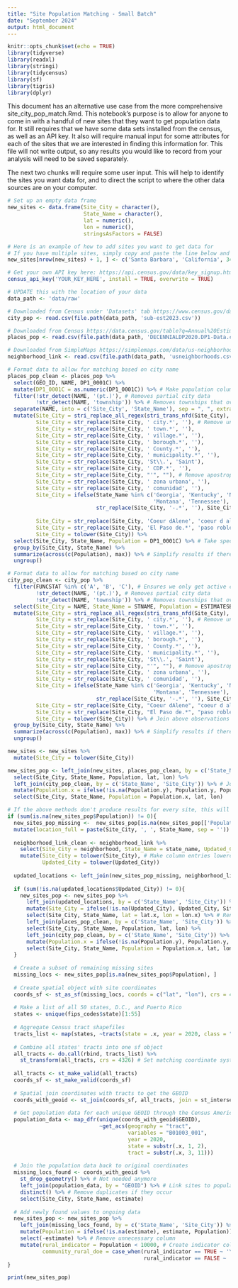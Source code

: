 ---
title: "Site Population Matching - Small Batch"
date: "September 2024"
output: html_document
---

```{r setup, include=FALSE}
knitr::opts_chunk$set(echo = TRUE)
library(tidyverse)
library(readxl)
library(stringi)
library(tidycensus)
library(sf)
library(tigris)
library(dplyr)

```

This document has an alternative use case from the more comprehensive site_city_pop_match.Rmd. This notebook's purpose is to allow for anyone to come in with a handful of new sites that they want to get population data for. It still requires that we have some data sets installed from the census, as well as an API key. It also will require manual input for some attributes for each of the sites that we are interested in finding this information for. This file will not write output, so any results you would like to record from your analysis will need to be saved separately.

The next two chunks will require some user input. This will help to identify the sites you want data for, and to direct the script to where the other data sources are on your computer.

```{r}
# Set up an empty data frame
new_sites <- data.frame(Site_City = character(),
                        State_Name = character(),
                        lat = numeric(),
                        lon = numeric(),
                        stringsAsFactors = FALSE)

# Here is an example of how to add sites you want to get data for
# If you have multiple sites, simply copy and paste the line below and add the new information
new_sites[nrow(new_sites) + 1, ] <- c('Santa Barbara', 'California', 34.41896, -119.69961)

```



```{r}

# Get your own API key here: https://api.census.gov/data/key_signup.html
census_api_key('YOUR_KEY_HERE', install = TRUE, overwrite = TRUE)

# UPDATE this with the location of your data
data_path <- 'data/raw'

# Downloaded from Census under 'Datasets' tab https://www.census.gov/data/tables/time-series/demo/popest/2020s-total-cities-and-towns.html
city_pop <- read.csv(file.path(data_path, 'sub-est2023.csv'))

# Downloaded from Census https://data.census.gov/table?q=Annual%20Estimates%20of%20the%20Resident%20Population&g=010XX00US$1600000
places_pop <- read.csv(file.path(data_path, 'DECENNIALDP2020.DP1-Data.csv'))

# Downloaded from SimpleMaps https://simplemaps.com/data/us-neighborhoods
neighborhood_link <- read.csv(file.path(data_path, 'usneighborhoods.csv'))

```


```{r, warning = FALSE}
# Format data to allow for matching based on city name
places_pop_clean <- places_pop %>%
  select(GEO_ID, NAME, DP1_0001C) %>%
  mutate(DP1_0001C = as.numeric(DP1_0001C)) %>% # Make population column numeric
  filter(!str_detect(NAME, '(pt.)'), # Removes partial city data
         !str_detect(NAME, 'township')) %>% # Removes townships that overlap with cities
  separate(NAME, into = c('Site_City', 'State_Name'), sep = ", ", extra = "merge", fill = "right") %>%
  mutate(Site_City = stri_replace_all_regex(stri_trans_nfd(Site_City), "\\p{Mn}", ""), # Removes special characters from PR cities
         Site_City = str_replace(Site_City, ' city.*', ''), # Remove unnecessary name endings
         Site_City = str_replace(Site_City, ' town.*', ''),
         Site_City = str_replace(Site_City, ' village.*', ''),
         Site_City = str_replace(Site_City, ' borough.*', ''),
         Site_City = str_replace(Site_City, ' County.*', ''),
         Site_City = str_replace(Site_City, ' municipality.*', ''),
         Site_City = str_replace(Site_City, 'St\\.', 'Saint'),
         Site_City = str_replace(Site_City, ' CDP.*', ''),
         Site_City = str_replace(Site_City, "'", ""), # Remove apostrophes
         Site_City = str_replace(Site_City, ' zona urbana', ''),
         Site_City = str_replace(Site_City, ' comunidad', ''),
         Site_City = ifelse(State_Name %in% c('Georgia', 'Kentucky', 'North Carolina', 
                                              'Montana', 'Tennessee'), 
                            str_replace(Site_City, '-.*', ''), Site_City), # Remove extra long endings after hyphens
         
         Site_City = str_replace(Site_City, 'Coeur dAlene', 'coeur d alene'), # Specific instance in Idaho
         Site_City = str_replace(Site_City, 'El Paso de.*', 'paso robles'), # Specific instance in California
         Site_City = tolower(Site_City)) %>%
  select(Site_City, State_Name, Population = DP1_0001C) %>% # Take specific columns and rename population
  group_by(Site_City, State_Name) %>%
  summarize(across(c(Population), max)) %>% # Simplify results if there are duplicates, taking the max population
  ungroup()

# Format data to allow for matching based on city name
city_pop_clean <- city_pop %>%
  filter(FUNCSTAT %in% c('A', 'B', 'C'), # Ensures we only get active cities
         !str_detect(NAME, '(pt.)'), # Removes partial city data
         !str_detect(NAME, 'township')) %>% # Removes townships that overlap with cities
  select(Site_City = NAME, State_Name = STNAME, Population = ESTIMATESBASE2020) %>%
  mutate(Site_City = stri_replace_all_regex(stri_trans_nfd(Site_City), "\\p{Mn}", ""), # Removes special characters from PR cities
         Site_City = str_replace(Site_City, ' city.*', ''), # Remove unnecessary name endings
         Site_City = str_replace(Site_City, ' town.*', ''),
         Site_City = str_replace(Site_City, ' village.*', ''),
         Site_City = str_replace(Site_City, ' borough.*', ''),
         Site_City = str_replace(Site_City, ' County.*', ''),
         Site_City = str_replace(Site_City, ' municipality.*', ''),
         Site_City = str_replace(Site_City, 'St\\.', 'Saint'),
         Site_City = str_replace(Site_City, "'", ""), # Remove apostrophes
         Site_City = str_replace(Site_City, ' zona urbana', ''),
         Site_City = str_replace(Site_City, ' comunidad', ''),
         Site_City = ifelse(State_Name %in% c('Georgia', 'Kentucky', 'North Carolina', 
                                              'Montana', 'Tennessee'), 
                            str_replace(Site_City, '-.*', ''), Site_City),
         Site_City = str_replace(Site_City, "Coeur dAlene", "coeur d alene"), # Specific instance in Idaho
         Site_City = str_replace(Site_City, "El Paso de.*", "paso robles"), # Specific instance in California
         Site_City = tolower(Site_City)) %>% # Join above observations
  group_by(Site_City, State_Name) %>%
  summarize(across(c(Population), max)) %>% # Simplify results if there are duplicates
  ungroup()

new_sites <- new_sites %>%
  mutate(Site_City = tolower(Site_City))

new_sites_pop <- left_join(new_sites, places_pop_clean, by = c('State_Name', 'Site_City')) %>% # Join data by state and city
  select(Site_City, State_Name, Population, lat, lon) %>%
  left_join(city_pop_clean, by = c('State_Name', 'Site_City')) %>% # Join secondary data set by state and city
  mutate(Population.x = ifelse(!is.na(Population.y), Population.y, Population.x)) %>% # Update empty population entries with new values 
  select(Site_City, State_Name, Population = Population.x, lat, lon)

# If the above methods don't produce results for every site, this will run
if (sum(is.na(new_sites_pop$Population)) != 0){
  new_sites_pop_missing <-  new_sites_pop[is.na(new_sites_pop[['Population']]), ] %>% # Filter for missing populations
  mutate(location_full = paste(Site_City, ', ', State_Name, sep = '')) # Create new variable for easy manual searching
  
  neighborhood_link_clean <- neighborhood_link %>%
    select(Site_City = neighborhood, State_Name = state_name, Updated_City = city_name) %>% # Rename columns
    mutate(Site_City = tolower(Site_City), # Make column entries lowercase so they'll match up with other data
           Updated_City = tolower(Updated_City))
  
  updated_locations <- left_join(new_sites_pop_missing, neighborhood_link_clean, by = c('State_Name', 'Site_City')) # Connect some missing sites to cities
  
  if (sum(!is.na(updated_locations$Updated_City)) != 0){
    new_sites_pop <- new_sites_pop %>%
      left_join(updated_locations, by = c('State_Name', 'Site_City')) %>% # Use state and city to link updated locations
      mutate(Site_City = ifelse(!is.na(Updated_City), Updated_City, Site_City)) %>% # Updated site city locations with new finds
      select(Site_City, State_Name, lat = lat.x, lon = lon.x) %>% # Rename columns
      left_join(places_pop_clean, by = c('State_Name', 'Site_City')) %>% # Join data by state and city
      select(Site_City, State_Name, Population, lat, lon) %>%
      left_join(city_pop_clean, by = c('State_Name', 'Site_City')) %>% # Join secondary data set by state and city
      mutate(Population.x = ifelse(!is.na(Population.y), Population.y, Population.x)) %>% # Update empty population entries with new values 
      select(Site_City, State_Name, Population = Population.x, lat, lon) # Remove unnecessary columns
  }
  
  # Create a subset of remaining missing sites
  missing_locs <- new_sites_pop[is.na(new_sites_pop$Population), ] 
  
  # Create spatial object with site coordinates
  coords_sf <- st_as_sf(missing_locs, coords = c("lat", "lon"), crs = 4326) 
  
  # Make a list of all 50 states, D.C., and Puerto Rico
  states <- unique(fips_codes$state)[1:55] 
  
  # Aggregate Census tract shapefiles
  tracts_list <- map(states, ~tracts(state = .x, year = 2020, class = "sf")) 
  
  # Combine all states' tracts into one sf object
  all_tracts <- do.call(rbind, tracts_list) %>% 
    st_transform(all_tracts, crs = 4326) # Set matching coordinate system
  
  all_tracts <- st_make_valid(all_tracts)
  coords_sf <- st_make_valid(coords_sf)
  
  # Spatial join coordinates with tracts to get the GEOID
  coords_with_geoid <- st_join(coords_sf, all_tracts, join = st_intersects) %>% distinct() 
  
  # Get population data for each unique GEOID through the Census American Community Survey
  population_data <- map_dfr(unique(coords_with_geoid$GEOID), 
                             ~get_acs(geography = "tract", 
                                      variables = "B01003_001", 
                                      year = 2020, 
                                      state = substr(.x, 1, 2), 
                                      tract = substr(.x, 3, 11)))
  
  # Join the population data back to original coordinates
  missing_locs_found <- coords_with_geoid %>%
    st_drop_geometry() %>% # Not needed anymore
    left_join(population_data, by = "GEOID") %>% # Link sites to population values
    distinct() %>% # Remove duplicates if they occur
    select(Site_City, State_Name, estimate)
  
  # Add newly found values to ongoing data
  new_sites_pop <- new_sites_pop %>%
    left_join(missing_locs_found, by = c('State_Name', 'Site_City')) %>%
    mutate(Population = ifelse(!is.na(estimate), estimate, Population)) %>% # Update formerly missing populations
    select(-estimate) %>% # Remove unnecessary column
    mutate(rural_indicator = Population < 10000, # Create indicator column
           community_rural_doe = case_when(rural_indicator == TRUE ~ 'Yes',
                                           rural_indicator == FALSE ~ 'No'))
}

print(new_sites_pop)


```
